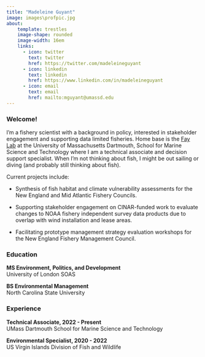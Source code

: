```yaml
---
title: "Madeleine Guyant"
image: images\profpic.jpg
about:
    template: trestles
    image-shape: rounded
    image-width: 16em
    links: 
      - icon: twitter
        text: twitter
        href: https://twitter.com/madeleineguyant
      - icon: linkedin
        text: linkedin
        href: https://www.linkedin.com/in/madeleineguyant
      - icon: email
        text: email
        href: mailto:mguyant@umassd.edu 
---
```


### **Welcome!**

I'm a fishery scientist with a background in policy, interested in stakeholder engagement and supporting data limited fisheries. Home base is the [Fay Lab](http://www.smast.umassd.edu/lab_fay/) at the University of Massachusetts Dartmouth, School for Marine Science and Technology where I am a technical associate and decision support specialist. When I'm not thinking about fish, I might be out sailing or diving (and probably still thinking about fish).

Current projects include:

-   Synthesis of fish habitat and climate vulnerability assessments for the New England and Mid Atlantic Fishery Councils.

-   Supporting stakeholder engagement on CINAR-funded work to evaluate changes to NOAA fishery independent survey data products due to overlap with wind installation and lease areas.

-   Facilitating prototype management strategy evaluation workshops for the New England Fishery Management Council.

### **Education**

**MS Environment, Politics, and Development**\
University of London SOAS

**BS Environmental Management**\
North Carolina State University\

### **Experience**

**Technical Associate, 2022 - Present\
**UMass Dartmouth School for Marine Science and Technology

**Environmental Specialist, 2020 - 2022\
**US Virgin Islands Division of Fish and Wildlife
